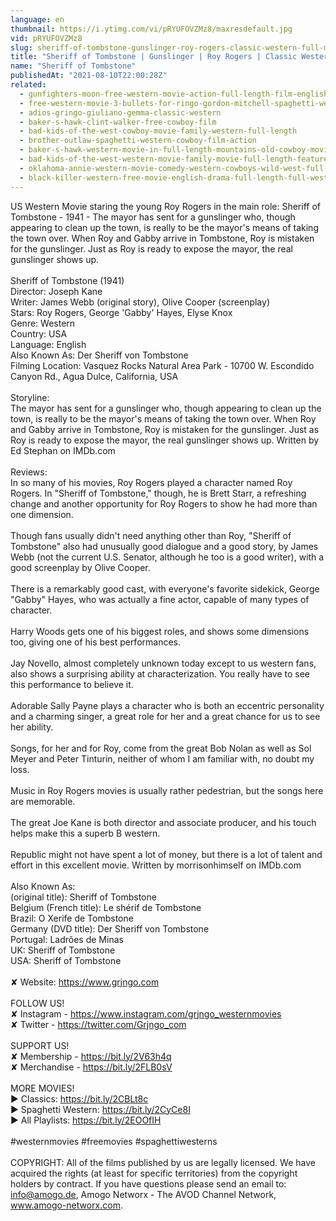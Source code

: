 ```yaml
---
language: en
thumbnail: https://i.ytimg.com/vi/pRYUFOVZMz8/maxresdefault.jpg
vid: pRYUFOVZMz8
slug: sheriff-of-tombstone-gunslinger-roy-rogers-classic-western-full-movie-english
title: "Sheriff of Tombstone | Gunslinger | Roy Rogers | Classic Western | Full Movie English"
name: "Sheriff of Tombstone"
publishedAt: "2021-08-10T22:00:28Z"
related:
  - gunfighters-moon-free-western-movie-action-full-length-film-english
  - free-western-movie-3-bullets-for-ringo-gordon-mitchell-spaghetti-western-full-youtube-movie
  - adios-gringo-giuliano-gemma-classic-western
  - baker-s-hawk-clint-walker-free-cowboy-film
  - bad-kids-of-the-west-cowboy-movie-family-western-full-length
  - brother-outlaw-spaghetti-western-cowboy-film-action
  - baker-s-hawk-western-movie-in-full-length-mountains-old-cowboy-movie-english
  - bad-kids-of-the-west-western-movie-family-movie-full-length-feature-film-old-cowboy-film
  - oklahoma-annie-western-movie-comedy-western-cowboys-wild-west-full-movie-english
  - black-killer-western-free-movie-english-drama-full-length-full-western-film
---
```


US Western Movie staring the young Roy Rogers in the main role: Sheriff of Tombstone - 1941 - The mayor has sent for a gunslinger who, though appearing to clean up the town, is really to be the mayor's means of taking the town over. When Roy and Gabby arrive in Tombstone, Roy is mistaken for the gunslinger. Just as Roy is ready to expose the mayor, the real gunslinger shows up.<br />
<br />
Sheriff of Tombstone (1941)<br />
Director: Joseph Kane<br />
Writer: James Webb (original story), Olive Cooper (screenplay)<br />
Stars: Roy Rogers, George 'Gabby' Hayes, Elyse Knox<br />
Genre: Western<br />
Country: USA<br />
Language: English<br />
Also Known As: Der Sheriff von Tombstone<br />
Filming Location: Vasquez Rocks Natural Area Park - 10700 W. Escondido Canyon Rd., Agua Dulce, California, USA<br />
<br />
Storyline:<br />
The mayor has sent for a gunslinger who, though appearing to clean up the town, is really to be the mayor's means of taking the town over. When Roy and Gabby arrive in Tombstone, Roy is mistaken for the gunslinger. Just as Roy is ready to expose the mayor, the real gunslinger shows up. Written by Ed Stephan on IMDb.com<br />
<br />
Reviews:<br />
In so many of his movies, Roy Rogers played a character named Roy Rogers. In "Sheriff of Tombstone," though, he is Brett Starr, a refreshing change and another opportunity for Roy Rogers to show he had more than one dimension.<br />
<br />
Though fans usually didn't need anything other than Roy, "Sheriff of Tombstone" also had unusually good dialogue and a good story, by James Webb (not the current U.S. Senator, although he too is a good writer), with a good screenplay by Olive Cooper.<br />
<br />
There is a remarkably good cast, with everyone's favorite sidekick, George "Gabby" Hayes, who was actually a fine actor, capable of many types of character.<br />
<br />
Harry Woods gets one of his biggest roles, and shows some dimensions too, giving one of his best performances.<br />
<br />
Jay Novello, almost completely unknown today except to us western fans, also shows a surprising ability at characterization. You really have to see this performance to believe it.<br />
<br />
Adorable Sally Payne plays a character who is both an eccentric personality and a charming singer, a great role for her and a great chance for us to see her ability.<br />
<br />
Songs, for her and for Roy, come from the great Bob Nolan as well as Sol Meyer and Peter Tinturin, neither of whom I am familiar with, no doubt my loss.<br />
<br />
Music in Roy Rogers movies is usually rather pedestrian, but the songs here are memorable.<br />
<br />
The great Joe Kane is both director and associate producer, and his touch helps make this a superb B western.<br />
<br />
Republic might not have spent a lot of money, but there is a lot of talent and effort in this excellent movie. Written by morrisonhimself on IMDb.com<br />
<br />
Also Known As:<br />
(original title): Sheriff of Tombstone<br />
Belgium (French title): Le shérif de Tombstone<br />
Brazil: O Xerife de Tombstone<br />
Germany (DVD title): Der Sheriff von Tombstone<br />
Portugal: Ladrões de Minas<br />
UK: Sheriff of Tombstone<br />
USA: Sheriff of Tombstone<br />
<br />
✘ Website: https://www.grjngo.com<br />
<br />
FOLLOW US!<br />
✘ Instagram - https://www.instagram.com/grjngo_westernmovies<br />
✘ Twitter - https://twitter.com/Grjngo_com<br />
<br />
SUPPORT US!<br />
✘ Membership - https://bit.ly/2V63h4q<br />
✘ Merchandise - https://bit.ly/2FLB0sV<br />
<br />
MORE MOVIES! <br />
► Classics: https://bit.ly/2CBLt8c <br />
► Spaghetti Western: https://bit.ly/2CyCe8I <br />
► All Playlists: https://bit.ly/2EOOfIH <br />
<br />
#westernmovies #freemovies #spaghettiwesterns<br />
<br />
COPYRIGHT: All of the films published by us are legally licensed. We have acquired the rights (at least for specific territories) from the copyright holders by contract. If you have questions please send an email to: info@amogo.de, Amogo Networx - The AVOD Channel Network, www.amogo-networx.com.